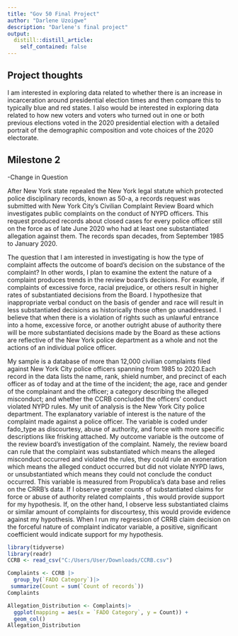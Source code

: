 ```yaml
---
title: "Gov 50 Final Project"
author: "Darlene Uzoigwe"
description: "Darlene's final project"
output:
  distill::distill_article:
    self_contained: false
---
```




## Project thoughts

I am interested in exploring data related to whether there is an increase in incarceration around presidential election times and then compare this to typically blue and red states. I also would be interested in exploring data related to how new voters and voters who turned out in one or both previous elections voted in the 2020 presidential election with a detailed portrait of the demographic composition and vote choices of the 2020 electorate. 


## Milestone 2 
-Change in Question

After New York state repealed the New York legal statute which protected police disciplinary records, known as 50-a, a records request was submitted with New York City's Civilian Complaint Review Board which investigates public complaints on the conduct of NYPD officers. This request produced records about closed cases for every police officer still on the force as of late June 2020 who had at least one substantiated allegation against them. The records span decades, from September 1985 to January 2020. 

The question that I am interested in investigating is how the type of complaint affects the outcome of board's decision on the substance of the complaint? In other words, I plan to examine the extent the nature of a complaint produces trends in the review board's decisions. For example, if complaints of excessive force, racial prejudice, or others result in higher rates of substantiated decisions from the Board. I hypothesize that inappropriate verbal conduct on the basis of gender and race will result in less substantiated decisions as historically those often go unaddressed. I believe that when there is a violation of rights such as unlawful entrance into a home, excessive force, or another outright abuse of authority there will be more substantiated decisions made by the Board as these actions are reflective of the New York police department as a whole and not the actions of an individual police officer. 


My sample is a database of more than 12,000 civilian complaints filed against New York City police officers spanning from 1985 to 2020.Each record in the data lists the name, rank, shield number, and precinct of each officer as of today and at the time of the incident; the age, race and gender of the complainant and the officer; a category describing the alleged misconduct; and whether the CCRB concluded the officers’ conduct violated NYPD rules. My unit of analysis is the New York City police department. The explanatory variable of interest is the nature of the complaint made against a police officer. The variable is coded under fado_type as discourtesy, abuse of authority, and force with more specific descriptions like frisking attached. My outcome variable is the outcome of the review board's investigation of the complaint. Namely, the review board can rule that the complaint was substantiated which means the alleged misconduct occurred and violated the rules, they could rule an exoneration which means the alleged conduct occurred but did not violate NYPD laws, or unsubstantiated which means they could not conclude the conduct occurred. This variable is measured from Propublica's data base and relies on the CRRB's data. If I observe greater counts of substantiated claims for force or abuse of authority related complaints , this would provide support for my hypothesis. If, on the other hand, I observe less substantiated claims or similar  amount of complaints for discourtesy, this would provide evidence against my hypothesis. When I run my regression of CRRB claim decision on the forceful nature of complaint indicator variable, a positive, significant coefficient would indicate support for my hypothesis.


```r
library(tidyverse)
library(readr)
CCRB <- read_csv("C:/Users/User/Downloads/CCRB.csv")

Complaints <- CCRB |>
  group_by(`FADO Category`)|>
 summarize(Count = sum(`Count of records`))
Complaints

Allegation_Distribution <- Complaints|> 
  ggplot(mapping = aes(x = `FADO Category`, y = Count)) +
  geom_col()
Allegation_Distribution


```

